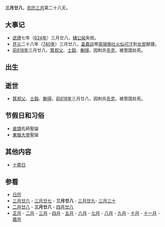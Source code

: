{{Lunar03Calendar}}
'''三月廿八'''，[[农历|农历]][[三月_(农历)|三月]]第二十八天。

==大事记==
*[[武德|武德]]七年（[[624年|624年]]）三月廿八，[[辅公祏|辅公祏]]失败。
*[[开元|开元]]二十八年（[[740年|740年]]）三月廿八，[[盖嘉运|盖嘉运]]带[[突骑施|突骑施]][[吐火仙可汗|吐火仙可汗]]到[[长安|长安]]献捷。
*[[前618年|前618年]]三月廿八，[[箕郑父|箕郑父]]、[[士縠|士縠]]、[[蒯得|蒯得]]，因刺杀[[先克|先克]]，被晋国处死。
==出生==

==逝世==
*[[箕郑父|箕郑父]]、[[士縠|士縠]]、[[蒯得|蒯得]]，[[前618年|前618年]]三月廿八，因刺杀[[先克|先克]]，被晋国处死。
==节假日和习俗==
*[[倉頡|倉頡]]先師聖誕
*[[東嶽大帝|東嶽大帝]]聖誕

==其他内容==
*[[十斋日|十斋日]]

==参看==
*[[历史上的今天|日历]]
*[[三月廿六|三月廿六]] - [[三月廿七|三月廿七]] - '''三月廿八''' - [[三月廿九|三月廿九]]- [[三月三十|三月三十]]
*[[二月廿八|二月廿八]] - '''三月廿八''' - [[四月廿八|四月廿八]]
*[[正月|正月]] - [[二月_(农历)|二月]] - [[三月_(农历)|三月]] - [[四月_(农历)|四月]] - [[五月_(农历)|五月]] - [[六月_(农历)|六月]] - [[七月_(农历)|七月]] - [[八月_(农历)|八月]] - [[九月_(农历)|九月]] - [[十月_(农历)|十月]] - [[十一月_(农历)|十一月]] - [[腊月|腊月]]